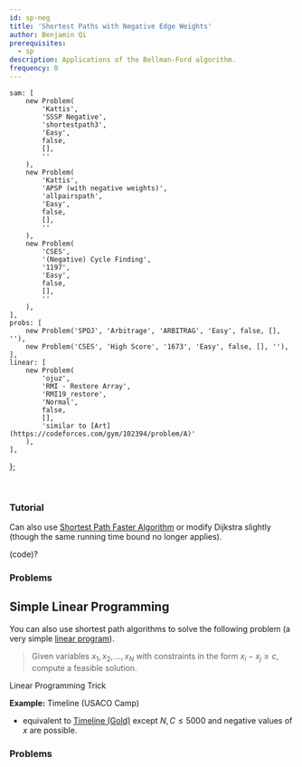 ```yaml
---
id: sp-neg
title: 'Shortest Paths with Negative Edge Weights'
author: Benjamin Qi
prerequisites:
  - sp
description: Applications of the Bellman-Ford algorithm.
frequency: 0
---
```



	sam: [
		new Problem(
			'Kattis',
			'SSSP Negative',
			'shortestpath3',
			'Easy',
			false,
			[],
			''
		),
		new Problem(
			'Kattis',
			'APSP (with negative weights)',
			'allpairspath',
			'Easy',
			false,
			[],
			''
		),
		new Problem(
			'CSES',
			'(Negative) Cycle Finding',
			'1197',
			'Easy',
			false,
			[],
			''
		),
	],
	probs: [
		new Problem('SPOJ', 'Arbitrage', 'ARBITRAG', 'Easy', false, [], ''),
		new Problem('CSES', 'High Score', '1673', 'Easy', false, [], ''),
	],
	linear: [
		new Problem(
			'ojuz',
			'RMI - Restore Array',
			'RMI19_restore',
			'Normal',
			false,
			[],
			'similar to [Art](https://codeforces.com/gym/102394/problem/A)'
		),
	],
};

<Problems problems={problems.sam} />

<br />

### Tutorial

<Resources title="SSSP Negative">
	<Resource source="CPH" title="13.1"></Resource>
	<Resource
		source="cp-algo"
		title="Bellman-Ford"
		url="graph/bellman_ford.html"
	></Resource>
	<Resource
		source="cp-algo"
		title="Finding Negative Cycle"
		url="finding-negative-cycle-in-graph.html"
	></Resource>
	<Resource
		source="TC"
		title="Intro to Graphs Section 3"
		url="introduction-to-graphs-and-their-data-structures-section-3/"
	></Resource>
	<Resource source="CP2" title="4.4.4 - SSSP on Weighted Graph"></Resource>
</Resources>

Can also use [Shortest Path Faster Algorithm](https://en.wikipedia.org/wiki/Shortest_Path_Faster_Algorithm) or modify Dijkstra slightly (though the same running time bound no longer applies).

(code)?

### Problems

<Problems problems={problems.probs} />

## Simple Linear Programming

You can also use shortest path algorithms to solve the following problem (a very simple [linear program](https://en.wikipedia.org/wiki/Linear_programming)).

> Given variables $x_1,x_2,\ldots,x_N$ with constraints in the form $x_i-x_j\ge c$, compute a feasible solution.

<Resources>
	<Resource
		source="MIT"
		title="Slides from Intro to Algorithms"
		url="https://www.cs.rit.edu/~spr/COURSES/ALG/MIT/lec18.pdf"
	>
		Linear Programming Trick
	</Resource>
</Resources>

**Example:** Timeline (USACO Camp)

- equivalent to [Timeline (Gold)](http://www.usaco.org/index.php?page=viewproblem2&cpid=1017) except $N,C\le 5000$ and negative values of $x$ are possible.

### Problems

<Problems problems={problems.linear} />
